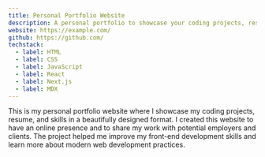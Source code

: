 ```yaml
---
title: Personal Portfolio Website
description: A personal portfolio to showcase your coding projects, resume, and skills in a beautifully designed format.
website: https://example.com/
github: https://github.com/
techstack:
  - label: HTML
  - label: CSS
  - label: JavaScript
  - label: React
  - label: Next.js
  - label: MDX
---
```


This is my personal portfolio website where I showcase my coding projects, resume, and skills in a beautifully designed format. I created this website to have an online presence and to share my work with potential employers and clients. The project helped me improve my front-end development skills and learn more about modern web development practices.